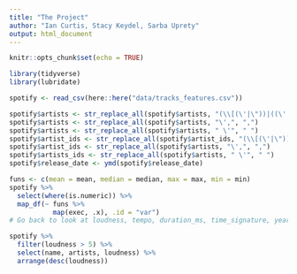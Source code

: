 ```yaml
---
title: "The Project"
author: "Ian Curtis, Stacy Keydel, Sarba Uprety"
output: html_document
---
```


```r
knitr::opts_chunk$set(echo = TRUE)
```

```r
library(tidyverse)
library(lubridate)
```

```r
spotify <- read_csv(here::here("data/tracks_features.csv"))
```

```r
spotify$artists <- str_replace_all(spotify$artists, "(\\[(\'|\"))|((\'|\")\\])", "")
spotify$artists <- str_replace_all(spotify$artists, "\',", ",")
spotify$artists <- str_replace_all(spotify$artists, " \'", " ")
spotify$artist_ids <- str_replace_all(spotify$artist_ids, "(\\[(\'|\"))|((\'|\")\\])", "")
spotify$artist_ids <- str_replace_all(spotify$artists, "\',", ",")
spotify$artists_ids <- str_replace_all(spotify$artists, " \'", " ")
spotify$release_date <- ymd(spotify$release_date)
```

```r
funs <- c(mean = mean, median = median, max = max, min = min)
spotify %>% 
  select(where(is.numeric)) %>% 
  map_df(~ funs %>%
           map(exec, .x), .id = "var")
# Go back to look at loudness, tempo, duration_ms, time_signature, year
```

```r
spotify %>% 
  filter(loudness > 5) %>% 
  select(name, artists, loudness) %>% 
  arrange(desc(loudness))
```

